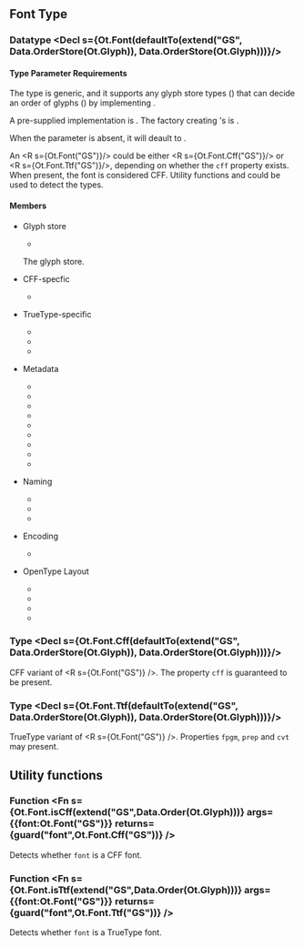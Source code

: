 
# <R s={Ot.Font}/>

## Font Type

### Datatype <Decl s={Ot.Font(defaultTo(extend("GS", Data.OrderStore(Ot.Glyph)), Data.OrderStore(Ot.Glyph)))}/>

#### Type Parameter Requirements

The type <R s={Ot.Font} /> is generic, and it supports any glyph store types (<R s="GS"/>) that can decide an order of glyphs (<R s={Data.Order(Ot.Glyph)}/>) by implementing <R s={Data.OrderStore(Ot.Glyph)} />.

A pre-supplied implementation is <R s={Ot.ListGlyphStore} />. The factory creating <R s={Ot.ListGlyphStore} />'s is <R s={Ot.ListGlyphStoreFactory} />.

When the <R s="GS"/> parameter is absent, it will deault to <R s={Data.OrderStore(Ot.Glyph)}/>.

An <R s={Ot.Font("GS")}/> could be either <R s={Ot.Font.Cff("GS")}/> or <R s={Ot.Font.Ttf("GS")}/>, depending on whether the <code>cff</code> property exists. When present, the font is considered CFF. Utility functions <R s={Ot.Font.isCff}/> and <R s={Ot.Font.isTtf}/> could be used to detect the types.

#### Members

* Glyph store
    * <Member s={Ot.Font.glyphs} type="GS" />

    The glyph store.

* CFF-specfic

    * <Member s={Ot.Font.cff} type={Ot.Cff.Table} />

* TrueType-specific

    * <Member s={Ot.Font.fpgm} type={optional(Ot.Fpgm.Table)} />
    * <Member s={Ot.Font.prep} type={optional(Ot.Prep.Table)} />
    * <Member s={Ot.Font.cvt} type={optional(Ot.Cvt.Table)} />

* Metadata

    * <Member s={Ot.Font.head} type={Ot.Head.Table} />
    * <Member s={Ot.Font.maxp} type={Ot.Maxp.Table} />
    * <Member s={Ot.Font.fvar} type={optional(Ot.Fvar.Table)} />
    * <Member s={Ot.Font.post} type={optional(Ot.Post.Table)} />
    * <Member s={Ot.Font.os2} type={optional(Ot.Os2.Table)} />
    * <Member s={Ot.Font.hhea} type={optional(Ot.MetricHead.Table)} />
    * <Member s={Ot.Font.vhea} type={optional(Ot.MetricHead.Table)} />
    * <Member s={Ot.Font.avar} type={optional(Ot.Avar.Table)} />
    * <Member s={Ot.Font.gasp} type={optional(Ot.Gasp.Table)} />

* Naming

    * <Member s={Ot.Font.name} type={optional(Ot.Name.Table)} />
    * <Member s={Ot.Font.meta} type={optional(Ot.Meta.Table)} />
    * <Member s={Ot.Font.stat} type={optional(Ot.Stat.Table)} />

* Encoding

    * <Member s={Ot.Font.cmap} type={optional(Ot.Cmap.Table)} />

* OpenType Layout

    * <Member s={Ot.Font.gdef} type={optional(Ot.Gdef.Table)} />
    * <Member s={Ot.Font.gsub} type={optional(Ot.Gsub.Table)} />
    * <Member s={Ot.Font.gpos} type={optional(Ot.Gpos.Table)} />
    * <Member s={Ot.Font.base} type={optional(Ot.Base.Table)} />

### Type <Decl s={Ot.Font.Cff(defaultTo(extend("GS", Data.OrderStore(Ot.Glyph)), Data.OrderStore(Ot.Glyph)))}/>

CFF variant of <R s={Ot.Font("GS")} />. The property `cff` is guaranteed to be present.

### Type <Decl s={Ot.Font.Ttf(defaultTo(extend("GS", Data.OrderStore(Ot.Glyph)), Data.OrderStore(Ot.Glyph)))}/>

TrueType variant of <R s={Ot.Font("GS")} />. Properties `fpgm`, `prep` and `cvt` may present.

## Utility functions

### Function <Fn s={Ot.Font.isCff(extend("GS",Data.Order(Ot.Glyph)))} args={{font:Ot.Font("GS")}} returns={guard("font",Ot.Font.Cff("GS"))} />

Detects whether `font` is a CFF font.

### Function <Fn s={Ot.Font.isTtf(extend("GS",Data.Order(Ot.Glyph)))} args={{font:Ot.Font("GS")}} returns={guard("font",Ot.Font.Ttf("GS"))} />

Detects whether `font` is a TrueType font.